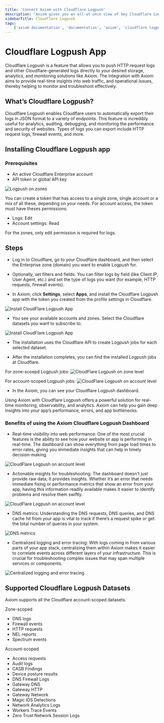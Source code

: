 ```yaml
---
title: 'Connect Axiom with Cloudflare Logpush'
description: "Axiom gives you an all-at-once view of key Cloudflare Logpush metrics and logs, out of the box, with our dynamic Cloudflare Logpush dashboard."
sidebarTitle: Cloudflare Logpush
tags:
    ['axiom documentation', 'documentation', 'axiom', 'cloudflare logpush', 'requests', 'edge network', 'route trigger', 'cloudflare']
---
```


# Cloudflare Logpush App

Cloudflare Logpush is a feature that allows you to push HTTP request logs and other Cloudflare-generated logs directly to your desired storage, analytics, and monitoring solutions like Axiom. The integration with Axiom aims to provide real-time insights into web traffic, and operational issues, thereby helping to monitor and troubleshoot effectively.

## What’s Cloudflare Logpush?

Cloudflare Logpush enables Cloudflare users to automatically export their logs in JSON format to a variety of endpoints. This feature is incredibly useful for analytics, auditing, debugging, and monitoring the performance and security of websites. Types of logs you can export include HTTP request logs, firewall events, and more.

## Installing Cloudflare Logpush app

### Prerequisites

- An active Cloudflare Enterprise account
- API token or global API key

![Logpush on zones](/doc-assets/shots/api-token-permissions.png)

You can create a token that has access to a single zone, single account or a mix of all these, depending on your needs. For account access, the token must
have theses permissions:
  - Logs: Edit
  - Account settings: Read

For the zones, only edit permission is required for logs.

## Steps

- Log in to Cloudflare, go to your Cloudflare dashboard, and then select the Enterprise zone (domain) you want to enable Logpush for.

- Optionally, set filters and fields. You can filter logs by field (like Client IP, User Agent, etc.) and set the type of logs you want (for example, HTTP requests, firewall events).

- In Axiom, click **Settings**, select **Apps**, and install the Cloudflare Logpush app with the token you created from the profile settings in Cloudflare.

![Install CloudFlare Logpush App](/doc-assets/shots/axiom-install-cloudflare-logpush.png)

- You see your available accounts and zones. Select the Cloudflare datasets you want to subscribe to.

![Install CloudFlare Logpush App](/doc-assets/shots/cloudflare-datasets-selection.png)

- The installation uses the Cloudflare API to create Logpush jobs for each selected dataset.

- After the installation completes, you can find the installed Logpush jobs at Cloudflare.

For zone-scoepd Logpush jobs:
![CloudFlare Logpush on zone level](/doc-assets/shots/status-logpush-job-zone-scoped.png)

For account-scoped Logpush jobs:
![CloudFlare Logpush on account level](/doc-assets/shots/status-logpush-job-account-scoped.png)

- In the Axiom, you can see your Cloudflare Logpush dashboard.

Using Axiom with Cloudflare Logpush offers a powerful solution for real-time monitoring, observability, and analytics. Axiom can help you gain deep insights into your app’s performance, errors, and app bottlenecks.

### Benefits of using the Axiom Cloudflare Logpush Dashboard 

- Real-time visibility into web performance: One of the most crucial features is the ability to see how your website or app is performing in real-time. The dashboard can show everything from page load times to error rates, giving you immediate insights that can help in timely decision-making.

![CloudFlare Logpush on account level](/doc-assets/shots/realtime-dashboard-performance.png)

- Actionable insights for troubleshooting: The dashboard doesn't just provide raw data; it provides insights. Whether it’s an error that needs immediate fixing or performance metrics that show an error from your app, having this information readily available makes it easier to identify problems and resolve them swiftly.

![CloudFlare Logpush on account level](/doc-assets/shots/acitonable-insights-cloudflare-dashboard.png)

- DNS metrics: Understanding the DNS requests, DNS queries, and DNS cache hit from your app is vital to track if there’s a request spike or get the total number of queries in your system.

![DNS metrics](/doc-assets/shots/dns-metrics-dashboard.png)

- Centralized logging and error tracing: With logs coming in from various parts of your app stack, centralizing them within Axiom makes it easier to correlate events across different layers of your infrastructure. This is crucial for troubleshooting complex issues that may span multiple services or components.

![Centralized logging and error tracing](/doc-assets/shots/centralized-logging-error-tracing.png)

## Supported Cloudflare Logpush Datasets

Axiom supports all the Cloudflare account-scoped datasets.

Zone-scoped
- DNS logs
- Firewall events
- HTTP requests
- NEL reports
- Spectrum events

Account-scoped
- Access requests
- Audit logs
- CASB Findings
- Device posture results
- DNS Firewall Logs
- Gateway DNS
- Gateway HTTP
- Gateway Network
- Magic IDS Detections
- Network Analytics Logs
- Workers Trace Events
- Zero Trust Network Session Logs